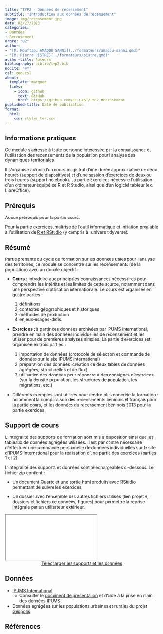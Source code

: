 ```yaml
---
title: "TYP2 - Données de recensement"
subtitle: "Introduction aux données de recensement"
image: img/recensement.jpg
date: 02/27/2023
categories: 
- Données
- Recensement
ordre: "02" 
author: 
- "[M. Mouftaou AMADOU SANNI](../formateurs/amadou-sanni.qmd)"
- "[M. Pierre PISTRE](../formateurs/pistre.qmd)"
author-title: Auteurs
bibliography: biblio/typ2.bib
nocite: '@*'
csl: geo.csl
about:
  template: marquee
  links:
    - icon: github
      text: GitHub
      href: https://github.com/EE-CIST/TYP2_Recensement
published-title: Date de publication 
format:
  html: 
    css: styles_ter.css
---
```


## <i class="bi bi-info-circle"></i> Informations pratiques

Ce module s'adresse à toute personne intéressée par la connaissance et l'utilisation des recensements de la population pour l'analyse des dynamiques territoriales.

Il s'organise autour d'un cours magistral d'une durée approximative de deux heures (support de diapositives) et d'une session d'exercices de deux ou trois heures (support notebook). La partie Exercices nécessite l'utilisation d'un ordinateur équipé de R et R Studio, ainsi que d'un logiciel tableur (ex. LibreOffice).

## <i class="bi bi-ui-checks-grid"></i> Prérequis

Aucun prérequis pour la partie cours.

Pour la partie exercices, maîtrise de l'outil informatique et initiation préalable à l'utilisation de [R et RStudio](out1_r.qmd) (y compris à l'univers tidyverse).

## <i class="bi bi-bookmark"></i> Résumé

Partie prenante du cycle de formation sur les données utiles pour l'analyse des territoires, ce module se concentre sur les recensements (de la population) avec un double objectif :

-   **Cours** : introduire aux principales connaissances nécessaires pour comprendre les intérêts et les limites de cette source, notamment dans une perspective d'utilisation internationale. Le cours est organisée en quatre parties :

    1.  définitions
    2.  contextes géographiques et historiques
    3.  méthodes de production
    4.  enjeux-usages-défis.

-   **Exercices :** à partir des données archivées par IPUMS international, prendre en main des données individuelles de recensement et les utiliser pour de premières analyses simples. La partie d'exercices est organisée en trois parties :

    1.  importation de données (protocole de sélection et commande de données sur le site IPUMS international)
    2.  préparation des données (création de deux tables de données agrégées, structurelles et de flux)
    3.  utilisation des données pour répondre à des consignes d'exercices (sur la densité population, les structures de population, les migrations, etc.)

-   Différents exemples sont utilisés pour rendre plus concrète la formation : notamment la comparaison des recensements béninois et français pour la partie cours, et les données du recensement béninois 2013 pour la partie exercices.

## <i class="bi bi-person-video3"></i> Support de cours

L'intégralité des supports de formation sont mis à disposition ainsi que les tableaux de données agrégées utilisées. Il est par contre nécessaire d'effectuer une commande personnelle de données individuelles sur le site d'IPUMS International pour la réalisation d'une partie des exercices (parties 1 et 2).

L'intégralité des supports et données sont téléchargeables ci-dessous. Le fichier zip contient :

-   Un document Quarto et une sortie html produits avec RStudio permettant de suivre les exercices

-   Un dossier avec l'ensemble des autres fichiers utilisés (lien projet R, dossiers et fichiers de données, figures) pour permettre la reprise intégrale par un utilisateur extérieur.

<object class="slide" data="../modules/support/typ2_rec.pdf" type="application/pdf">

<iframe class="slide" src="../modules/support/typ2_rec.pdf">

</iframe>

</object>

<center><a href="https://bit.ly/3tr2iQ4" class="btn btn-warning" role="button" aria-disabled="true" target="_blank" rel="noopener noreferrer"><i class="bi bi-cloud-arrow-down"></i> Télécharger les supports et les données </a></center>

## <i class="bi bi-clipboard-data"></i> Données

-   [IPUMS International](https://international.ipums.org/international/)
    -   Consulter le [document de présentation](https://ee-cist.github.io/data_RP/) et d'aide à la prise en main des données IPUMS
-   Données agrégées sur les populations urbaines et rurales du projet [Géopolis](http://e-geopolis.org/)

## <i class="bi bi-file-earmark-text"></i> Références

::: {#refs}
:::
